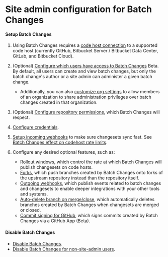 # Site admin configuration for Batch Changes

#### Setup Batch Changes

1. Using Batch Changes requires a [code host connection](../../admin/external_services/index.md) to a supported code host (currently GitHub, Bitbucket Server / Bitbucket Data Center, GitLab, and Bitbucket Cloud).

1. (Optional) [Configure which users have access to Batch Changes](../../admin/access_control/batch_changes.md) <span class="badge badge-beta">Beta</span>. By default, all users can create and view batch changes, but only the batch change's author or a site admin can administer a given batch change.
    * Additionally, you can also [customize org settings](../../admin/config/batch_changes.md#enable-organization-members-to-administer) to allow members of an organization to share administration privileges over batch changes created in that organization.

1. (Optional) [Configure repository permissions](../../admin/permissions/index.md), which Batch Changes will respect.

1. [Configure credentials](configuring_credentials.md).

1. [Setup incoming webhooks](../../admin/config/webhooks/incoming.md) to make sure changesets sync fast. See [Batch Changes effect on codehost rate limits](../references/requirements.md#batch-changes-effect-on-code-host-rate-limits).

1. Configure any desired optional features, such as:
    * [Rollout windows](../../admin/config/batch_changes.md#rollout-windows), which control the rate at which Batch Changes will publish changesets on code hosts.
    * [Forks](../../admin/config/batch_changes.md#forks), which push branches created by Batch Changes onto forks of the upstream repository instead than the repository itself.
    * [Outgoing webhooks](../../admin/config/webhooks/outgoing.md), which publish events related to batch changes and changesets to enable deeper integrations with your other tools and systems.
    * [Auto-delete branch on merge/close](../../admin/config/batch_changes.md#automatically-delete-branches-on-merge-close), which automatically deletes branches created by Batch Changes when changesets are merged or closed.
    * [Commit signing for GitHub](../../admin/config/batch_changes.md#commit-signing-for-github), which signs commits created by Batch Changes via a GitHub App (Beta).

#### Disable Batch Changes
- [Disable Batch Changes](../explanations/permissions_in_batch_changes.md#disabling-batch-changes).
- [Disable Batch Changes for non-site-admin users](../explanations/permissions_in_batch_changes.md#disabling-batch-changes-for-non-site-admin-users).
